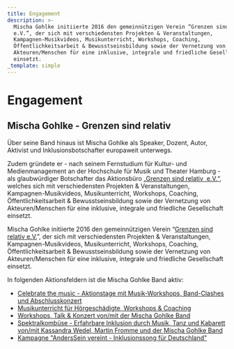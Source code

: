 ```yaml
---
title: Engagement
description: >-
  Mischa Gohlke initiierte 2016 den gemeinnützigen Verein “Grenzen sind relativ
  e.V.”, der sich mit verschiedensten Projekten & Veranstaltungen,
  Kampagnen-Musikvideos, Musikunterricht, Workshops, Coaching,
  Öffentlichkeitsarbeit & Bewusstseinsbildung sowie der Vernetzung von
  Akteuren/Menschen für eine inklusive, integrale und friedliche Gesellschaft
  einsetzt.
_template: simple
---
```


# Engagement

## Mischa Gohlke - Grenzen sind relativ

Über seine Band hinaus ist Mischa Gohlke als Speaker, Dozent, Autor, Aktivist und Inklusionsbotschafter europaweit unterwegs. 




Zudem gründete er - nach seinem Fernstudium für Kultur- und Medienmanagement an der Hochschule für Musik und Theater Hamburg - als glaubwürdiger Botschafter das Aktionsbüro „[Grenzen sind relativ  e.V.“](https://www.grenzensindrelativ.de/), welches sich mit verschiedensten Projekten & Veranstaltungen, 
Kampagnen-Musikvideos, Musikunterricht, Workshops, Coaching, 
Öffentlichkeitsarbeit & Bewusstseinsbildung sowie der Vernetzung von
 Akteuren/Menschen für eine inklusive, integrale und friedliche 
Gesellschaft einsetzt.







Mischa Gohlke initiierte 2016 den gemeinnützigen Verein “[Grenzen sind relativ e.V.](www.grenzensindrelativ.de)”, der sich mit verschiedensten Projekten & Veranstaltungen, Kampagnen-Musikvideos, Musikunterricht, Workshops, Coaching, Öffentlichkeitsarbeit & Bewusstseinsbildung sowie der Vernetzung von Akteuren/Menschen für eine inklusive, integrale und friedliche Gesellschaft einsetzt.

In folgenden Aktionsfeldern ist die Mischa Gohlke Band aktiv:

* [Celebrate the music - Aktionstage mit Musik-Workshops, Band-Clashes und Abschlusskonzert](https://www.grenzensindrelativ.de/aktivitaeten/projekte-und-veranstaltungen/celebrate-the-music/allgemeine-infos-erlebnistage-inklusion)
* [Musikunterricht für Hörgeschädigte, Workshops & Coaching](https://www.grenzensindrelativ.de/aktivitaeten/musikunterricht-workshops-coaching/workshops-seminare-vortraege/allgemeine-infos-workshops-seminare-vortrage)
* [Workshops, Talk & Konzert von/mit der Mischa Gohlke Band](https://www.grenzensindrelativ.de/aktivitaeten/projekte-und-veranstaltungen/veranstaltungsformate-fuer-dein-event/konzert-workshops-talk-von-mit-der-mischa-gohlke-band)
* [Spektralkombüse - Erfahrbare Inklusion durch Musik, Tanz und Kabarett von/mit Kassandra Wedel, Martin Fromme und der Mischa Gohlke Band](https://www.grenzensindrelativ.de/aktivitaeten/projekte-und-veranstaltungen/veranstaltungsformate-fuer-dein-event/spektralkombuese)
* [Kampagne "AndersSein vereint - Inklusionssong für Deutschland"](https://www.grenzensindrelativ.de/aktivitaeten/kampagnen-musikvideos/anderssein-vereint/asv-projektinfo)
